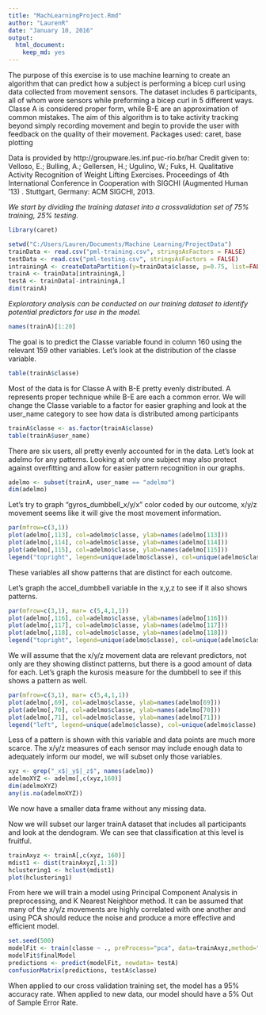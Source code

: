 ```yaml
---
title: "MachLearningProject.Rmd"
author: "LaurenR"
date: "January 10, 2016"
output: 
  html_document: 
    keep_md: yes
---
```

The purpose of this exercise is to use machine learning to create an algorithm that can predict how a subject is performing a bicep curl using data collected from movement sensors. The dataset includes 6 participants, all of whom wore sensors while preforming a bicep curl in 5 different ways. Classe A is considered proper form, while B-E are an approximation of common mistakes. The aim of this algorithm is to take activity tracking beyond simply recording movement and begin to provide the user with feedback on the quality of their movement. Packages used: caret, base plotting

Data is provided by http://groupware.les.inf.puc-rio.br/har  Credit given to: Velloso, E.; Bulling, A.; Gellersen, H.; Ugulino, W.; Fuks, H. Qualitative Activity Recognition of Weight Lifting Exercises. Proceedings of 4th International Conference in Cooperation with SIGCHI (Augmented Human '13) . Stuttgart, Germany: ACM SIGCHI, 2013.

*We start by dividing the training dataset into a crossvalidation set of 75% training, 25% testing.*
```r
library(caret)
```
```r
setwd("C:/Users/Lauren/Documents/Machine Learning/ProjectData")
trainData <- read.csv("pml-training.csv", stringsAsFactors = FALSE)
testData <- read.csv("pml-testing.csv", stringsAsFactors = FALSE)
intrainingA <- createDataPartition(y=trainData$classe, p=0.75, list=FALSE)
trainA <- trainData[intrainingA,]
testA <- trainData[-intrainingA,]
dim(trainA)
```
*Exploratory analysis can be conducted on our training dataset to identify potential predictors for use in the model.*
```r
names(trainA)[1:20]
```
The goal is to predict the Classe variable found in column 160 using the relevant 159 other variables. Let's look at the distribution of the classe variable.
```r
table(trainA$classe)
```
Most of the data is for Classe A with B-E pretty evenly distributed. A represents
proper technique while B-E are each a common error.
We will change the Classe variable to a factor for easier graphing and look at the user_name category to see how data is distributed among participants
```r
trainA$classe <- as.factor(trainA$classe)
table(trainA$user_name)
```
There are six users, all pretty evenly accounted for in the data. Let's look
at adelmo for any patterns. Looking at only one subject may also protect against overfitting and allow for easier pattern recognition in our graphs.
```r
adelmo <- subset(trainA, user_name == "adelmo")
dim(adelmo)
```
Let's try to graph "gyros_dumbbell_x/y/x" color coded by our outcome, x/y/z movement seems like it will give the most movement information.
```r
par(mfrow=c(3,1))
plot(adelmo[,113], col=adelmo$classe, ylab=names(adelmo[113]))
plot(adelmo[,114], col=adelmo$classe, ylab=names(adelmo[114]))
plot(adelmo[,115], col=adelmo$classe, ylab=names(adelmo[115]))
legend("topright", legend=unique(adelmo$classe), col=unique(adelmo$classe), pch=1)
```

These variables all show patterns that are distinct for each outcome.

Let's graph the accel_dumbbell variable in the x,y,z to see if it also shows patterns.
```r
par(mfrow=c(3,1), mar= c(5,4,1,1))
plot(adelmo[,116], col=adelmo$classe, ylab=names(adelmo[116]))
plot(adelmo[,117], col=adelmo$classe, ylab=names(adelmo[117]))
plot(adelmo[,118], col=adelmo$classe, ylab=names(adelmo[118]))
legend("topright", legend=unique(adelmo$classe), col=unique(adelmo$classe), pch=1)
```

We will assume that the x/y/z movement data are relevant predictors, not only are they showing distinct patterns, but there is a good amount of data for each. Let's graph the kurosis measure for the dumbbell to see if this shows a pattern as well.

```r
par(mfrow=c(3,1), mar= c(5,4,1,1))
plot(adelmo[,69], col=adelmo$classe, ylab=names(adelmo[69]))
plot(adelmo[,70], col=adelmo$classe, ylab=names(adelmo[70]))
plot(adelmo[,71], col=adelmo$classe, ylab=names(adelmo[71]))
legend("left", legend=unique(adelmo$classe), col=unique(adelmo$classe), pch=1)
```

Less of a pattern is shown with this variable and data points are much more scarce.
The x/y/z measures of each sensor may include enough data to adequately inform our model, we will subset only those variables.

```r
xyz <- grep("_x$|_y$|_z$", names(adelmo))
adelmoXYZ <- adelmo[,c(xyz,160)]
dim(adelmoXYZ)
any(is.na(adelmoXYZ))
```

We now have a smaller data frame without any missing data.

Now we will subset our larger trainA dataset that includes all participants and look at the dendogram. We can see that classification at this level is fruitful.

```r
trainAxyz <- trainA[,c(xyz, 160)]
mdist1 <- dist(trainAxyz[,1:3])
hclustering1 <- hclust(mdist1)
plot(hclustering1)
```

From here we will train a model using Principal Component Analysis in preprocessing, and K Nearest Neighbor method. It can be assumed that many of the x/y/z movements are highly correlated with one another and using PCA should reduce the noise and produce a more effective and efficient model.
```r
set.seed(500)
modelFit <- train(classe ~ ., preProcess="pca", data=trainAxyz,method="knn")
modelFit$finalModel
predictions <- predict(modelFit, newdata= testA)
confusionMatrix(predictions, testA$classe)
```
When applied to our cross validation training set, the model has a 95% accuracy rate. When applied to new data, our model should have a 5% Out of Sample Error Rate. 
